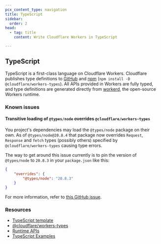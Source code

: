 ```yaml
---
pcx_content_type: navigation
title: TypeScript
sidebar:
  order: 2
head:
  - tag: title
    content: Write Cloudflare Workers in TypeScript

---
```


## TypeScript

TypeScript is a first-class language on Cloudflare Workers. Cloudflare publishes type definitions to [GitHub](https://github.com/cloudflare/workers-types) and [npm](https://www.npmjs.com/package/@cloudflare/workers-types) (`npm install -D @cloudflare/workers-types`). All APIs provided in Workers are fully typed, and type definitions are generated directly from [workerd](https://github.com/cloudflare/workerd), the open-source Workers runtime.

### Known issues

#### Transitive loading of `@types/node` overrides `@cloudflare/workers-types`

You project's dependencies may load the `@types/node` package on their own. As of `@types/node@20.8.4` that package now overrides `Request`, `Response` and `fetch` types (possibly others) specified by `@cloudflare/workers-types` causing type errors.

The way to get around this issue currently is to pin the version of `@types/node` to `20.8.3` in your `package.json` like this:

```json
{
	"overrides": {
		"@types/node": "20.8.3"
	}
}
```

For more information, refer to [this GitHub issue](https://github.com/cloudflare/workerd/issues/1298).

### Resources

* [TypeScript template](https://github.com/cloudflare/workers-sdk/tree/main/templates/worker-typescript)
* [@cloudflare/workers-types](https://github.com/cloudflare/workers-types)
* [Runtime APIs](/workers/runtime-apis/)
* [TypeScript Examples](/workers/examples/?languages=TypeScript)
